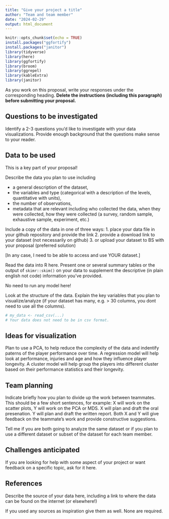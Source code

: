---
title: "Give your project a title"
author: "Team and team member"
date: "2024-02-29"
output: html_document
---


<!-- Submission and Evaluation


Load this file in Rstudio and provide as much details as you can on your plan

When finished, submit your proposal in pdf and Rmd format to BS (Term project proposal)

Component	                    Score	Maximum
Questions	                    NA	    2
Data provided and read into R	NA	    1
Data description	            NA    	3
Visualization ideas          	NA    	3
References                   	NA    	1
Total	
10


Feedback


Think of the following sentences as a rubric that distinguishes between excellent, good, and insufficient proposals.

Your questions were easy to understand and of appropriate complexity. easy to understand but probably too ambitious for this project. easy to understand but too simple; try to think a bit more deeply about the data.

You provide your data in the data folder and showed how it could be read with R. provided your data in the data folder but did not show how it could be read with R. did not provide your data in the data folder.

You described the source, observations and variables in your data well enough so that I could make a connection between your data and your questions. You should provide more information about the source, observations, and variables in your data in your project report.

You described appropriate visualizations for your data and questions. Your plans for visualizations were not detailed enough for me to see the connection to your data or questions. You should think more creatively and deeply about ways to visualize your data as you work on your project.

You have a clear plan for the work of each team mate. You need to think more carefully about how you will divide the work of the project across your team.

You provided a reference so I know where your data came from. You did not provide reference for your data; what was its source? There was important technical information in your proposal which did not have a source. Please provide it in your report.


-->




```{r setup, include=FALSE}
knitr::opts_chunk$set(echo = TRUE)
install.packages("ggfortify")
install.packages("janitor")
library(tidyverse)
library(here)
library(ggfortify)
library(broom)
library(ggrepel)
library(kableExtra)
library(janitor)
```

As you work on this proposal, write your responses under the corresponding heading. **Delete the instructions (including this paragraph) before submitting your proposal.**

## Questions to be investigated

Identify a 2-3 questions you'd like to investigate with your data visualizations. Provide enough background that the questions make sense to your reader.

## Data to be used

This is a key part of your proposal! 

Describe the data you plan to use including

* a general description of the dataset,
* the variables and type (categorical with a description of the levels, quantitative with units),
* the number of observations,
*  metadata that are relevant including who collected the data, when they were collected, how they were collected (a survey, random sample, exhaustive sample, experiment, etc.)

Include a copy of the data in one of three ways:
1. place your data file in your github repository and provide the link
2. provide a download link to your dataset (not necessarily on github)
3. or upload your dataset to BS with your proposal (preferred solution)

[In any case, I need to be able to access and use YOUR dataset.]

Read the data into R here. Present one or several summary tables or the output of `skimr::skim()` on your data to supplement the descriptive (in plain english not code) information you've provided.

No need to run any model here!

Look at the structure of the data. Explain the key variables that you plan to visualize/analyze (if your dataset has many, e.g. > 30 columns, you dont need to use all the columns).

```{r}
# my_data <- read_csv(...)
# Your data does not need to be in csv format.
```

## Ideas for visualization
Plan to use a PCA, to help reduce the complexity of the data and indentify paterns of the player performance over time. A regression model will help look at performance, injuries and age and how they influence player longevity. A cluster model will help group the players into different cluster based on their performance statistics and their longevity.

## Team planning
Indicate briefly how you plan to divide up the work between teammates. This should  be a few short sentences, for example: X will work on the scatter plots, Y will work on the PCA or MDS. X will plan and draft the oral presenation. Y will plan and draft the written report. Both X and Y will give feedback on the teammate's work and provide constructive suggestions.

Tell me if you are both going to analyze the same dataset or if you plan to use a different dataset or subset of the dataset for each team member.

## Challenges anticipated

If you are looking for help with some aspect of your project or want feedback on a specific topic, ask for it here.

## References

Describe the source of your data here, including a link to where the data can be found on the internet (or elsewhere!)

If you used any sources as inspiration give them as well. None are required.

